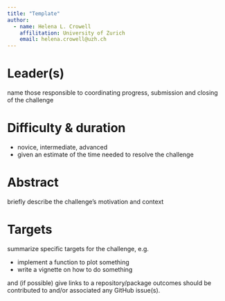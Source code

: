 ```yaml
---
title: "Template"
author: 
  - name: Helena L. Crowell
    affilitation: University of Zurich
    email: helena.crowell@uzh.ch
---
```


# Leader(s)

name those responsible to coordinating progress, submission and closing of the challenge

# Difficulty & duration

- novice, intermediate, advanced
- given an estimate of the time needed to resolve the challenge

# Abstract

briefly describe the challenge's motivation and context

# Targets

summarize specific targets for the challenge, e.g.

- implement a function to plot something
- write a vignette on how to do something

and (if possible) give links to a repository/package outcomes should be contributed to and/or associated any GitHub issue(s).
